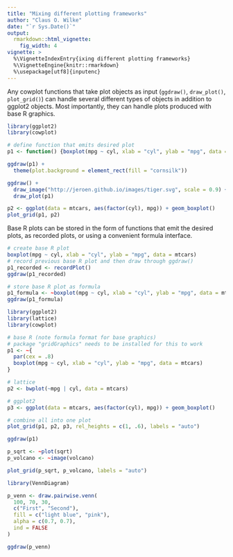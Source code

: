 ```yaml
---
title: "Mixing different plotting frameworks"
author: "Claus O. Wilke"
date: "`r Sys.Date()`"
output:
  rmarkdown::html_vignette:
    fig_width: 4
vignette: >
  %\VignetteIndexEntry{ixing different plotting frameworks}
  %\VignetteEngine{knitr::rmarkdown}
  %\usepackage[utf8]{inputenc}
---
```


Any cowplot functions that take plot objects as input (`ggdraw()`, `draw_plot()`, `plot_grid()`) can handle several different types of objects in addition to ggplot2 objects. Most importantly, they can handle plots produced with base R graphics.

```r
library(ggplot2)
library(cowplot)

# define function that emits desired plot
p1 <- function() {boxplot(mpg ~ cyl, xlab = "cyl", ylab = "mpg", data = mtcars)}

ggdraw(p1) +
  theme(plot.background = element_rect(fill = "cornsilk"))

ggdraw() +
  draw_image("http://jeroen.github.io/images/tiger.svg", scale = 0.9) +
  draw_plot(p1)

p2 <- ggplot(data = mtcars, aes(factor(cyl), mpg)) + geom_boxplot()
plot_grid(p1, p2)
```

Base R plots can be stored in the form of functions that emit the desired plots, as recorded plots, or using a convenient formula interface.

```r
# create base R plot
boxplot(mpg ~ cyl, xlab = "cyl", ylab = "mpg", data = mtcars)
# record previous base R plot and then draw through ggdraw()
p1_recorded <- recordPlot()
ggdraw(p1_recorded)
```

```r
# store base R plot as formula
p1_formula <- ~boxplot(mpg ~ cyl, xlab = "cyl", ylab = "mpg", data = mtcars)
ggdraw(p1_formula)
```


```r
library(ggplot2)
library(lattice)
library(cowplot)

# base R (note formula format for base graphics)
# package "gridGraphics" needs to be installed for this to work
p1 <- ~{
  par(cex = .8)
  boxplot(mpg ~ cyl, xlab = "cyl", ylab = "mpg", data = mtcars)
}

# lattice
p2 <- bwplot(~mpg | cyl, data = mtcars)

# ggplot2
p3 <- ggplot(data = mtcars, aes(factor(cyl), mpg)) + geom_boxplot()

# combine all into one plot
plot_grid(p1, p2, p3, rel_heights = c(1, .6), labels = "auto")
```

```r
ggdraw(p1)
```


```r
p_sqrt <- ~plot(sqrt)
p_volcano <- ~image(volcano)

plot_grid(p_sqrt, p_volcano, labels = "auto")
```


```r
library(VennDiagram)

p_venn <- draw.pairwise.venn(
  100, 70, 30,
  c("First", "Second"),
  fill = c("light blue", "pink"),
  alpha = c(0.7, 0.7),
  ind = FALSE
)

ggdraw(p_venn)
```
